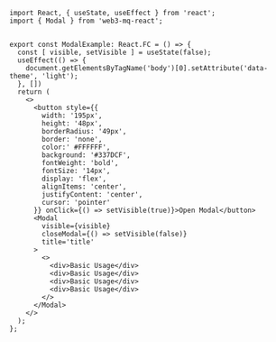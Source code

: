 ```tsx
import React, { useState, useEffect } from 'react';
import { Modal } from 'web3-mq-react';


export const ModalExample: React.FC = () => {
  const [ visible, setVisible ] = useState(false);
  useEffect(() => {
    document.getElementsByTagName('body')[0].setAttribute('data-theme', 'light');
  }, [])
  return (
    <>
      <button style={{
        width: '195px',
        height: '48px',
        borderRadius: '49px',
        border: 'none',
        color:' #FFFFFF',
        background: '#337DCF',
        fontWeight: 'bold',
        fontSize: '14px',
        display: 'flex',
        alignItems: 'center',
        justifyContent: 'center',
        cursor: 'pointer'
      }} onClick={() => setVisible(true)}>Open Modal</button>
      <Modal 
        visible={visible}
        closeModal={() => setVisible(false)}
        title='title'
      >
        <>
          <div>Basic Usage</div>
          <div>Basic Usage</div>
          <div>Basic Usage</div>
          <div>Basic Usage</div>
        </>
      </Modal>
    </>
  );
}; 

```